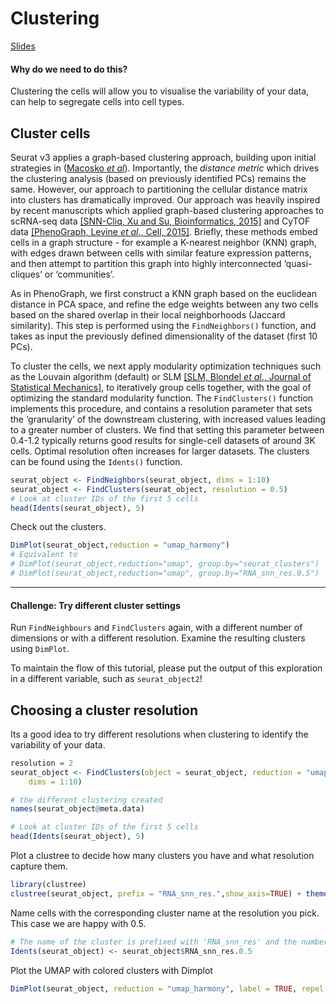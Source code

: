 # Clustering {#clustering}

[Slides](https://docs.google.com/presentation/d/1erfD1gJAZwpyh2l8wkWBGzUiVStQCyL_/edit#slide=id.p33)

#### Why do we need to do this?  {- .rational}

Clustering the cells will allow you to visualise the variability of your data, can help to segregate cells into cell types.   

####  {-}

## Cluster cells

<!-- Do clustering -->
<!-- Choose a resolution -->
<!-- What are the clusters? -->
<!-- Find cluster markers -->
<!-- Name some. -->

Seurat v3 applies a graph-based clustering approach, building upon initial strategies in ([Macosko *et al*](http://www.cell.com/abstract/S0092-8674(15)00549-8)). Importantly, the *distance metric* which drives the clustering analysis (based on previously identified PCs) remains the same. However, our approach to partitioning the cellular distance matrix into clusters has dramatically improved. Our approach was heavily inspired by recent manuscripts which applied graph-based clustering approaches to scRNA-seq data [[SNN-Cliq, Xu and Su, Bioinformatics, 2015]](http://bioinformatics.oxfordjournals.org/content/early/2015/02/10/bioinformatics.btv088.abstract) and CyTOF data [[PhenoGraph, Levine *et al*., Cell, 2015]](http://www.ncbi.nlm.nih.gov/pubmed/26095251). Briefly, these methods embed cells in a graph structure - for example a K-nearest neighbor (KNN) graph, with edges drawn between cells with similar feature expression patterns, and then attempt to partition this graph into highly interconnected 'quasi-cliques' or 'communities'. 

As in PhenoGraph, we first construct a KNN graph based on the euclidean distance in PCA space, and refine the edge weights between any two cells based on the shared overlap in their local neighborhoods (Jaccard similarity). This step is performed using the `FindNeighbors()` function, and takes as input the previously defined dimensionality of the dataset (first 10 PCs).

To cluster the cells, we next apply modularity optimization techniques such as the Louvain algorithm (default) or SLM [[SLM, Blondel *et al*., Journal of Statistical Mechanics]](http://dx.doi.org/10.1088/1742-5468/2008/10/P10008), to iteratively group cells together, with the goal of optimizing the standard modularity function. The `FindClusters()` function implements this procedure, and contains a resolution parameter that sets the 'granularity' of the downstream clustering, with increased values leading to a greater number of clusters. We find that setting this parameter between 0.4-1.2 typically returns good results for single-cell datasets of around 3K cells. Optimal resolution often increases for larger datasets. The clusters can be found using the `Idents()` function.


```r
seurat_object <- FindNeighbors(seurat_object, dims = 1:10)
seurat_object <- FindClusters(seurat_object, resolution = 0.5)
# Look at cluster IDs of the first 5 cells
head(Idents(seurat_object), 5)
```


Check out the clusters.
```r
DimPlot(seurat_object,reduction = "umap_harmony")
# Equivalent to
# DimPlot(seurat_object,reduction="umap", group.by="seurat_clusters")
# DimPlot(seurat_object,reduction="umap", group.by="RNA_snn_res.0.5")
```

***


#### Challenge: Try different cluster settings {- .challenge}

Run `FindNeighbours` and `FindClusters` again, with a different number of dimensions or with a different resolution. Examine the resulting clusters using `DimPlot`.

To maintain the flow of this tutorial, please put the output of this exploration in a different variable, such as `seurat_object2`!


####  {-}


## Choosing a cluster resolution


Its a good idea to try different resolutions when clustering to identify the variability of your data. 

```r
resolution = 2
seurat_object <- FindClusters(object = seurat_object, reduction = "umap_harmony", resolution = seq(0.1, resolution, 0.1),
    dims = 1:10)

# the different clustering created
names(seurat_object@meta.data)

# Look at cluster IDs of the first 5 cells
head(Idents(seurat_object), 5)
```

Plot a clustree to decide how many clusters you have and what resolution capture them.

```r
library(clustree)
clustree(seurat_object, prefix = "RNA_snn_res.",show_axis=TRUE) + theme(legend.key.size = unit(0.05, "cm"))
```

Name cells with the corresponding cluster name at the resolution you pick. This case we are happy with 0.5.
```r
# The name of the cluster is prefixed with 'RNA_snn_res' and the number of the resolution
Idents(seurat_object) <- seurat_object$RNA_snn_res.0.5
```

Plot the UMAP with colored clusters with Dimplot

```r
DimPlot(seurat_object, reduction = "umap_harmony", label = TRUE, repel = TRUE, label.box = TRUE) + NoLegend()
```
